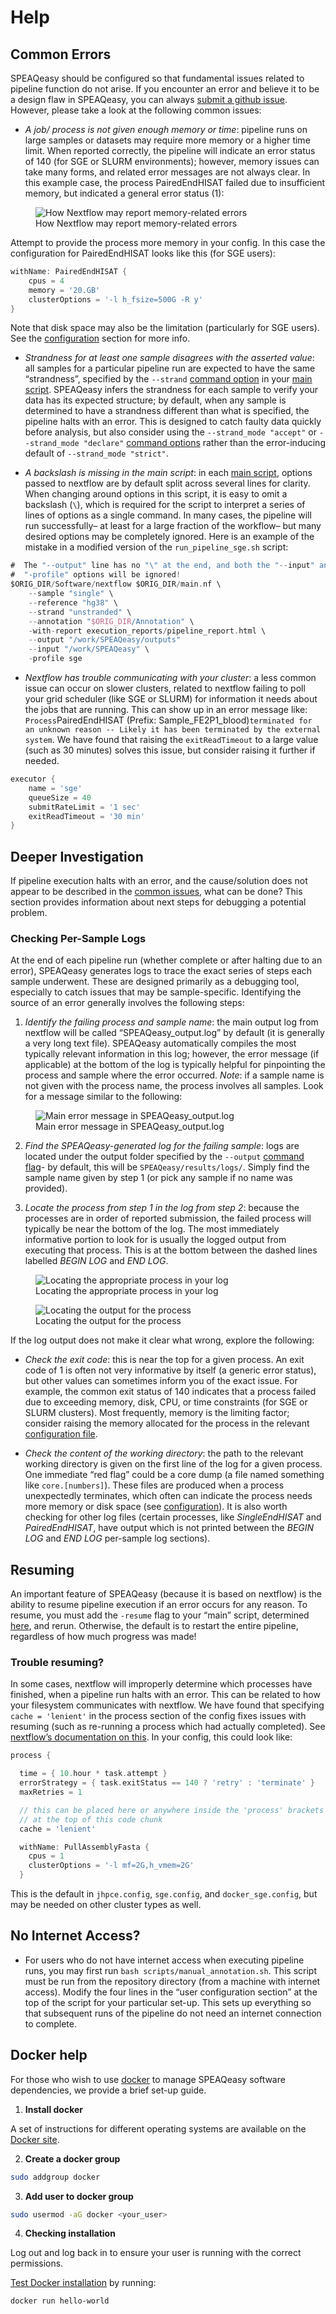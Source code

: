 # Help {#help}

## Common Errors

SPEAQeasy should be configured so that fundamental issues related to pipeline function do not arise. If you encounter an error and believe it to be a design flaw in SPEAQeasy, you can always [submit a github issue](https://github.com/LieberInstitute/SPEAQeasy/issues). However, please take a look at the following common issues:

* *A job/ process is not given enough memory or time*: pipeline runs on large samples or datasets may require more memory or a higher time limit. When reported correctly, the pipeline will indicate an error status of 140 (for SGE or SLURM environments); however, memory issues can take many forms, and related error messages are not always clear. In this example case, the process PairedEndHISAT failed due to insufficient memory, but indicated a general error status (1):

![How Nextflow may report memory-related errors](images/10.1_error.png)

Attempt to provide the process more memory in your config. In this case the configuration for PairedEndHISAT looks like this (for SGE users):

```groovy
withName: PairedEndHISAT {
    cpus = 4
    memory = '20.GB'
    clusterOptions = '-l h_fsize=500G -R y'
}
```

Note that disk space may also be the limitation (particularly for SGE users). See the [configuration](#configuration) section for more info.

* *Strandness for at least one sample disagrees with the asserted value*: all samples for a particular pipeline run are expected to have the same "strandness", specified by the `--strand` [command option](#command-opts) in your [main script](#your-main-script). SPEAQeasy infers the strandness for each sample to verify your data has its expected structure; by default, when any sample is determined to have a strandness different than what is specified, the pipeline halts with an error. This is designed to catch faulty data quickly before analysis, but also consider using the `--strand_mode "accept"` or `--strand_mode "declare"` [command options](#command-opts) rather than the error-inducing default of `--strand_mode "strict"`.

* *A backslash is missing in the main script*: in each [main script](#your-main-script), options passed to nextflow are by default split across several lines for clarity. When changing around options in this script, it is easy to omit a backslash (`\`), which is required for the script to interpret a series of lines of options as a single command. In many cases, the pipeline will run successfully-- at least for a large fraction of the workflow-- but many desired options may be completely ignored. Here is an example of the mistake in a modified version of the `run_pipeline_sge.sh` script:

```groovy
#  The "--output" line has no "\" at the end, and both the "--input" and
#  "-profile" options will be ignored!
$ORIG_DIR/Software/nextflow $ORIG_DIR/main.nf \
    --sample "single" \
    --reference "hg38" \
    --strand "unstranded" \
    --annotation "$ORIG_DIR/Annotation" \
    -with-report execution_reports/pipeline_report.html \
    --output "/work/SPEAQeasy/outputs"
    --input "/work/SPEAQeasy" \
    -profile sge
```

* *Nextflow has trouble communicating with your cluster*: a less common issue can occur on slower clusters, related to nextflow failing to poll your grid scheduler (like SGE or SLURM) for information it needs about the jobs that are running. This can show up in an error message like: `Process `PairedEndHISAT (Prefix: Sample_FE2P1_blood)` terminated for an unknown reason -- Likely it has been terminated by the external system`. We have found that raising the `exitReadTimeout` to a large value (such as 30 minutes) solves this issue, but consider raising it further if needed.

```groovy
executor {
    name = 'sge'
    queueSize = 40
    submitRateLimit = '1 sec'
    exitReadTimeout = '30 min'
}
```

## Deeper Investigation

If pipeline execution halts with an error, and the cause/solution does not appear to be described in the [common issues](#common-errors), what can be done? This section provides information about next steps for debugging a potential problem.

### Checking Per-Sample Logs

At the end of each pipeline run (whether complete or after halting due to an error), SPEAQeasy generates logs to trace the exact series of steps each sample underwent. These are designed primarily as a debugging tool, especially to catch issues that may be sample-specific. Identifying the source of an error generally involves the following steps:

1. *Identify the failing process and sample name*: the main output log from nextflow will be called "SPEAQeasy_output.log" by default (it is generally a very long text file). SPEAQeasy automatically compiles the most typically relevant information in this log; however, the error message (if applicable) at the bottom of the log is typically helpful for pinpointing the process and sample where the error occurred. *Note*: if a sample name is not given with the process name, the process involves all samples. Look for a message similar to the following:

![Main error message in SPEAQeasy_output.log](images/10.2_error_mess.png)

2. *Find the SPEAQeasy-generated log for the failing sample*: logs are located under the output folder specified by the `--output` [command flag](#command-opts)- by default, this will be `SPEAQeasy/results/logs/`. Simply find the sample name given by step 1 (or pick any sample if no name was provided).

3. *Locate the process from step 1 in the log from step 2*: because the processes are in order of reported submission, the failed process will typically be near the bottom of the log. The most immediately informative portion to look for is usually the logged output from executing that process. This is at the bottom between the dashed lines labelled *BEGIN LOG* and *END LOG*. 

![Locating the appropriate process in your log](images/10.2_process_name.png)

![Locating the output for the process](images/10.2_log.png)

If the log output does not make it clear what wrong, explore the following:

- *Check the exit code*: this is near the top for a given process. An exit code of 1 is often not very informative by itself (a generic error status), but other values can sometimes inform you of the exact issue. For example, the common exit status of 140 indicates that a process failed due to exceeding memory, disk, CPU, or time constraints (for SGE or SLURM clusters). Most frequently, memory is the limiting factor; consider raising the memory allocated for the process in the relevant [configuration file](#your-config-file).

- *Check the content of the working directory*: the path to the relevant working directory is given on the first line of the log for a given process. One immediate "red flag" could be a core dump (a file named something like `core.[numbers]`). These files are produced when a process unexpectedly terminates, which often can indicate the process needs more memory or disk space (see [configuration](#configuration)). It is also worth checking for other log files (certain processes, like *SingleEndHISAT* and *PairedEndHISAT*, have output which is not printed between the *BEGIN LOG* and *END LOG* per-sample log sections).

## Resuming {#resuming}

An important feature of SPEAQeasy (because it is based on nextflow) is the ability to resume pipeline execution if an error occurs for any reason. To resume, you must add the `-resume` flag to your "main" script, determined [here](#your-main-script), and rerun. Otherwise, the default is to restart the entire pipeline, regardless of how much progress was made!

### Trouble resuming?

In some cases, nextflow will improperly determine which processes have finished, when a pipeline run halts with an error. This can be related to how your filesystem communicates with nextflow. We have found that specifying `cache = 'lenient'` in the process section of the config fixes issues with resuming (such as re-running a process which had actually completed). See [nextflow's documentation on this](https://www.nextflow.io/docs/latest/process.html#cache). In your config, this could look like:

```groovy
process {

  time = { 10.hour * task.attempt }
  errorStrategy = { task.exitStatus == 140 ? 'retry' : 'terminate' }
  maxRetries = 1

  // this can be placed here or anywhere inside the 'process' brackets starting
  // at the top of this code chunk
  cache = 'lenient'

  withName: PullAssemblyFasta {
    cpus = 1
    clusterOptions = '-l mf=2G,h_vmem=2G'
  }
```

This is the default in `jhpce.config`, `sge.config`, and `docker_sge.config`, but may be needed on other cluster types as well.

## No Internet Access?

* For users who do not have internet access when executing pipeline runs, you may first run `bash scripts/manual_annotation.sh`. This script must be run from the repository directory (from a machine with internet access). Modify the four lines in the "user configuration section" at the top of the script for your particular set-up. This sets up everything so that subsequent runs of the pipeline do not need an internet connection to complete.


## Docker help

For those who wish to use [docker](https://www.docker.com/) to manage SPEAQeasy software dependencies, we provide a brief set-up guide.

1. **Install docker**

A set of instructions for different operating systems are available on the [Docker site](https://docs.docker.com/installation/).

2. **Create a docker group**

```bash
sudo addgroup docker
```

3. **Add user to docker group**

```bash
sudo usermod -aG docker <your_user>
```

4. **Checking installation**

Log out and log back in to ensure your user is running with the correct permissions.

[Test Docker installation](https://docs.docker.com/get-started/#test-docker-installation) by running:

```bash
docker run hello-world
```

